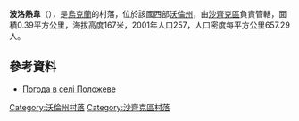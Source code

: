 {{coord|51|25|48|N|23|56|29|E|scale:30000|display=title}}

'''波洛熱韋'''（{{lang-uk|Положеве}}），是[[烏克蘭|烏克蘭]]的村落，位於該國西部[[沃倫州|沃倫州]]，由[[沙齊克區|沙齊克區]]負責管轄，面積0.39平方公里，海拔高度167米，2001年人口257，人口密度每平方公里657.29人。

==參考資料==
* [http://weather.in.ua/ua/volynskaja/21141 Погода в селі Положеве] {{Wayback|url=http://weather.in.ua/ua/volynskaja/21141 |date=20111219103019 }}

[[Category:沃倫州村落|Category:沃倫州村落]]
[[Category:沙齊克區村落|Category:沙齊克區村落]]


{{Volyn-geo-stub}}